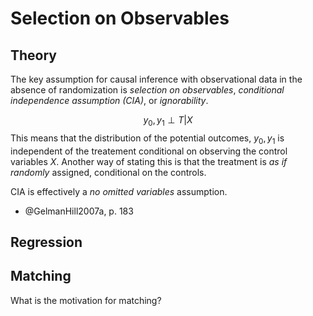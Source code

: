 # Selection on Observables

## Theory

The key assumption for causal inference with observational data in the absence of randomization is *selection on observables*, *conditional independence assumption (CIA)*, or *ignorability*.

$$
y_{0}, y_{1} \perp T | X
$$
This means that the distribution of the potential outcomes, $y_{0}, y_{1}$ is independent of the treatement conditional on observing the control variables $X$.
Another way of stating this is that the treatment is *as if randomly* assigned, conditional on the controls.

CIA is effectively a *no omitted variables* assumption.

- @GelmanHill2007a, p. 183

## Regression

## Matching

What is the motivation for matching?




